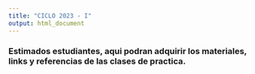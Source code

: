 ```yaml
---
title: "CICLO 2023 - I"
output: html_document
---
```


### Estimados estudiantes, aqui podran adquirir los materiales, links y referencias de las clases de practica.